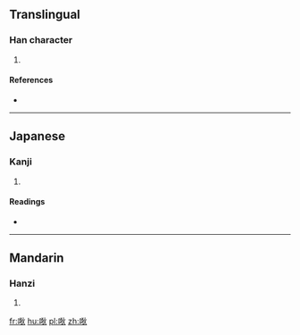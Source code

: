 ==Translingual==

===Han character===
{{Han char|rn=30|rad=口|as=07|sn=10|four=|canj=RKHF|ids=⿰口狄}}

# {{defn|Han|sort=口07}}

====References====
* {{Han ref|kx=0193.051|dkj=03747|hdz=10632.091|uh=5519|ud=21785}}

----

==Japanese==

===Kanji===
{{ja-kanji|grade=|rs=口07}}

# {{defn|lang=ja|sort=口07}}

====Readings====
* {{ja-readings|on=[[てき]] (teki)|kun=}}

----

==Mandarin==

===Hanzi===
{{cmn-hanzi|pin=[[dí]] ([[di2]])|wg=ti<sup>2</sup>}}

# {{defn|lang=cmn|sort=口07}}

[[fr:唙]]
[[hu:唙]]
[[pl:唙]]
[[zh:唙]]